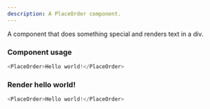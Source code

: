 ```yaml
---
description: A PlaceOrder component.
---
```



A component that does something special and renders text in a div.

### Component usage
```js
<PlaceOrder>Hello world!</PlaceOrder>
```

### Render hello world!

```js live
<PlaceOrder>Hello world!</PlaceOrder>
```
